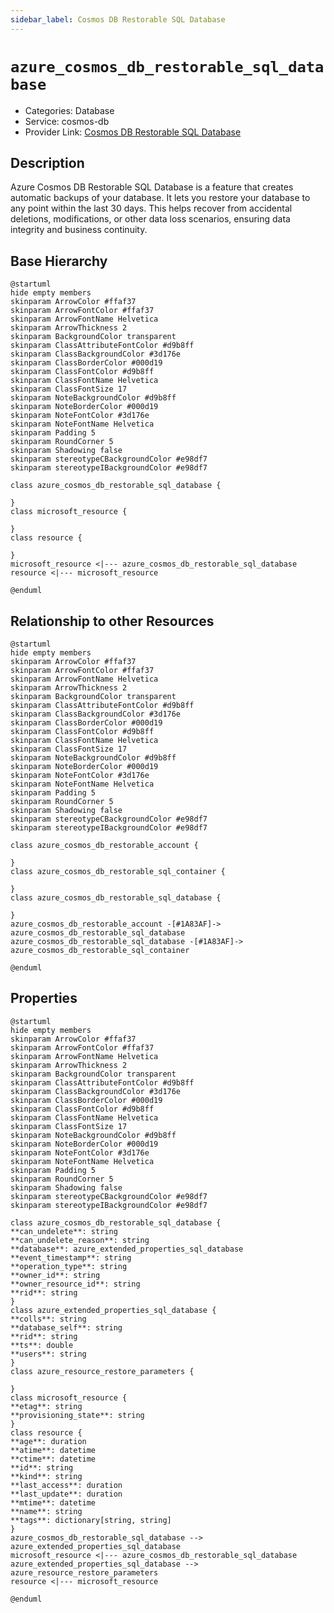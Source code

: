 ```yaml
---
sidebar_label: Cosmos DB Restorable SQL Database
---
```


# `azure_cosmos_db_restorable_sql_database`

- Categories: Database
- Service: cosmos-db
- Provider Link: [Cosmos DB Restorable SQL Database](https://learn.microsoft.com/en-us/azure/cosmos-db/sql/how-to-restore-database)

## Description

Azure Cosmos DB Restorable SQL Database is a feature that creates automatic backups of your database. It lets you restore your database to any point within the last 30 days. This helps recover from accidental deletions, modifications, or other data loss scenarios, ensuring data integrity and business continuity.

## Base Hierarchy

<ZoomPanPinch>

```kroki imgType="plantuml" imgAlt="Hierarchy of Cosmos DB Restorable SQL Database"
@startuml
hide empty members
skinparam ArrowColor #ffaf37
skinparam ArrowFontColor #ffaf37
skinparam ArrowFontName Helvetica
skinparam ArrowThickness 2
skinparam BackgroundColor transparent
skinparam ClassAttributeFontColor #d9b8ff
skinparam ClassBackgroundColor #3d176e
skinparam ClassBorderColor #000d19
skinparam ClassFontColor #d9b8ff
skinparam ClassFontName Helvetica
skinparam ClassFontSize 17
skinparam NoteBackgroundColor #d9b8ff
skinparam NoteBorderColor #000d19
skinparam NoteFontColor #3d176e
skinparam NoteFontName Helvetica
skinparam Padding 5
skinparam RoundCorner 5
skinparam Shadowing false
skinparam stereotypeCBackgroundColor #e98df7
skinparam stereotypeIBackgroundColor #e98df7

class azure_cosmos_db_restorable_sql_database {

}
class microsoft_resource {

}
class resource {

}
microsoft_resource <|--- azure_cosmos_db_restorable_sql_database
resource <|--- microsoft_resource

@enduml
```

</ZoomPanPinch>

## Relationship to other Resources

<ZoomPanPinch>

```kroki imgType="plantuml" imgAlt="Diagram of Cosmos DB Restorable SQL Database resource relationships"
@startuml
hide empty members
skinparam ArrowColor #ffaf37
skinparam ArrowFontColor #ffaf37
skinparam ArrowFontName Helvetica
skinparam ArrowThickness 2
skinparam BackgroundColor transparent
skinparam ClassAttributeFontColor #d9b8ff
skinparam ClassBackgroundColor #3d176e
skinparam ClassBorderColor #000d19
skinparam ClassFontColor #d9b8ff
skinparam ClassFontName Helvetica
skinparam ClassFontSize 17
skinparam NoteBackgroundColor #d9b8ff
skinparam NoteBorderColor #000d19
skinparam NoteFontColor #3d176e
skinparam NoteFontName Helvetica
skinparam Padding 5
skinparam RoundCorner 5
skinparam Shadowing false
skinparam stereotypeCBackgroundColor #e98df7
skinparam stereotypeIBackgroundColor #e98df7

class azure_cosmos_db_restorable_account {

}
class azure_cosmos_db_restorable_sql_container {

}
class azure_cosmos_db_restorable_sql_database {

}
azure_cosmos_db_restorable_account -[#1A83AF]-> azure_cosmos_db_restorable_sql_database
azure_cosmos_db_restorable_sql_database -[#1A83AF]-> azure_cosmos_db_restorable_sql_container

@enduml
```

</ZoomPanPinch>

## Properties

<ZoomPanPinch>

```kroki imgType="plantuml" imgAlt="Diagram of Cosmos DB Restorable SQL Database data model"
@startuml
hide empty members
skinparam ArrowColor #ffaf37
skinparam ArrowFontColor #ffaf37
skinparam ArrowFontName Helvetica
skinparam ArrowThickness 2
skinparam BackgroundColor transparent
skinparam ClassAttributeFontColor #d9b8ff
skinparam ClassBackgroundColor #3d176e
skinparam ClassBorderColor #000d19
skinparam ClassFontColor #d9b8ff
skinparam ClassFontName Helvetica
skinparam ClassFontSize 17
skinparam NoteBackgroundColor #d9b8ff
skinparam NoteBorderColor #000d19
skinparam NoteFontColor #3d176e
skinparam NoteFontName Helvetica
skinparam Padding 5
skinparam RoundCorner 5
skinparam Shadowing false
skinparam stereotypeCBackgroundColor #e98df7
skinparam stereotypeIBackgroundColor #e98df7

class azure_cosmos_db_restorable_sql_database {
**can_undelete**: string
**can_undelete_reason**: string
**database**: azure_extended_properties_sql_database
**event_timestamp**: string
**operation_type**: string
**owner_id**: string
**owner_resource_id**: string
**rid**: string
}
class azure_extended_properties_sql_database {
**colls**: string
**database_self**: string
**rid**: string
**ts**: double
**users**: string
}
class azure_resource_restore_parameters {

}
class microsoft_resource {
**etag**: string
**provisioning_state**: string
}
class resource {
**age**: duration
**atime**: datetime
**ctime**: datetime
**id**: string
**kind**: string
**last_access**: duration
**last_update**: duration
**mtime**: datetime
**name**: string
**tags**: dictionary[string, string]
}
azure_cosmos_db_restorable_sql_database --> azure_extended_properties_sql_database
microsoft_resource <|--- azure_cosmos_db_restorable_sql_database
azure_extended_properties_sql_database --> azure_resource_restore_parameters
resource <|--- microsoft_resource

@enduml
```

</ZoomPanPinch>
